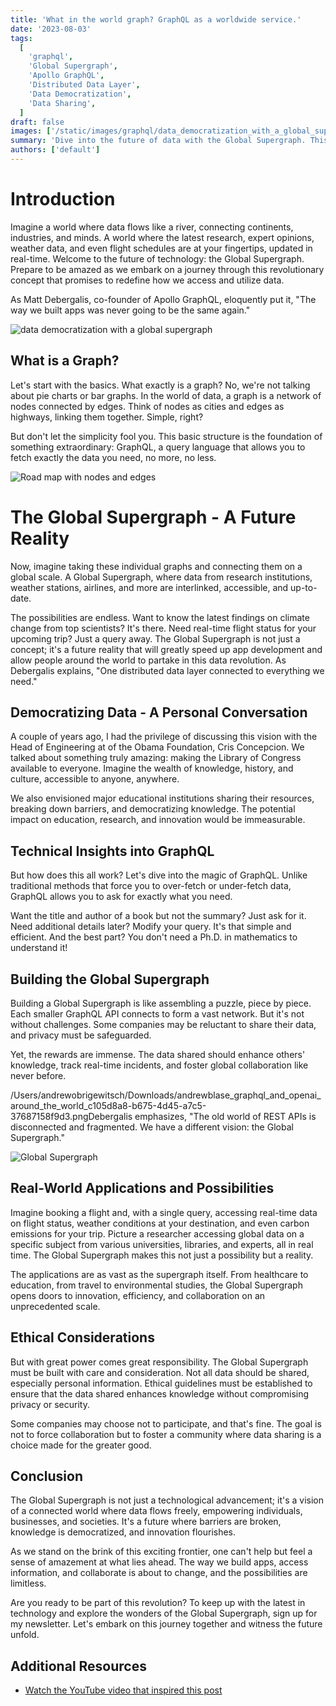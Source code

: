 ```yaml
---
title: 'What in the world graph? GraphQL as a worldwide service.'
date: '2023-08-03'
tags:
  [
    'graphql',
    'Global Supergraph',
    'Apollo GraphQL',
    'Distributed Data Layer',
    'Data Democratization',
    'Data Sharing',
  ]
draft: false
images: ['/static/images/graphql/data_democratization_with_a_global_supergraph.png']
summary: 'Dive into the future of data with the Global Supergraph. This comprehensive guide explores how GraphQL is transforming app development, democratizing data, and connecting the world. Learn about real-world applications, ethical considerations, and the vision of a connected future.'
authors: ['default']
---
```


# Introduction

Imagine a world where data flows like a river, connecting continents, industries, and minds. A world where the latest research, expert opinions, weather data, and even flight schedules are at your fingertips, updated in real-time. Welcome to the future of technology: the Global Supergraph. Prepare to be amazed as we embark on a journey through this revolutionary concept that promises to redefine how we access and utilize data.

As Matt Debergalis, co-founder of Apollo GraphQL, eloquently put it, "The way we built apps was never going to be the same again."

![data democratization with a global supergraph](/static/images/graphql/data_democratization_with_a_global_supergraph.png)

## What is a Graph?

Let's start with the basics. What exactly is a graph? No, we're not talking about pie charts or bar graphs. In the world of data, a graph is a network of nodes connected by edges. Think of nodes as cities and edges as highways, linking them together. Simple, right?

But don't let the simplicity fool you. This basic structure is the foundation of something extraordinary: GraphQL, a query language that allows you to fetch exactly the data you need, no more, no less.

![Road map with nodes and edges](/static/images/graphql/road_map_node_edge.png)

# The Global Supergraph - A Future Reality

Now, imagine taking these individual graphs and connecting them on a global scale. A Global Supergraph, where data from research institutions, weather stations, airlines, and more are interlinked, accessible, and up-to-date.

The possibilities are endless. Want to know the latest findings on climate change from top scientists? It's there. Need real-time flight status for your upcoming trip? Just a query away. The Global Supergraph is not just a concept; it's a future reality that will greatly speed up app development and allow people around the world to partake in this data revolution. As Debergalis explains, "One distributed data layer connected to everything we need."

## Democratizing Data - A Personal Conversation

A couple of years ago, I had the privilege of discussing this vision with the Head of Engineering at of the Obama Foundation, Cris Concepcion. We talked about something truly amazing: making the Library of Congress available to everyone. Imagine the wealth of knowledge, history, and culture, accessible to anyone, anywhere.

We also envisioned major educational institutions sharing their resources, breaking down barriers, and democratizing knowledge. The potential impact on education, research, and innovation would be immeasurable.

## Technical Insights into GraphQL

But how does this all work? Let's dive into the magic of GraphQL. Unlike traditional methods that force you to over-fetch or under-fetch data, GraphQL allows you to ask for exactly what you need.

Want the title and author of a book but not the summary? Just ask for it. Need additional details later? Modify your query. It's that simple and efficient. And the best part? You don't need a Ph.D. in mathematics to understand it!

## Building the Global Supergraph

Building a Global Supergraph is like assembling a puzzle, piece by piece. Each smaller GraphQL API connects to form a vast network. But it's not without challenges. Some companies may be reluctant to share their data, and privacy must be safeguarded.

Yet, the rewards are immense. The data shared should enhance others' knowledge, track real-time incidents, and foster global collaboration like never before.

/Users/andrewobrigewitsch/Downloads/andrewblase_graphql_and_openai_around_the_world_c105d8a8-b675-4d45-a7c5-37687158f9d3.pngDebergalis emphasizes, "The old world of REST APIs is disconnected and fragmented. We have a different vision: the Global Supergraph."

![Global Supergraph](/static/images/graphql/graphql_and_openai_around_the_world.png)

## Real-World Applications and Possibilities

Imagine booking a flight and, with a single query, accessing real-time data on flight status, weather conditions at your destination, and even carbon emissions for your trip. Picture a researcher accessing global data on a specific subject from various universities, libraries, and experts, all in real time. The Global Supergraph makes this not just a possibility but a reality.

The applications are as vast as the supergraph itself. From healthcare to education, from travel to environmental studies, the Global Supergraph opens doors to innovation, efficiency, and collaboration on an unprecedented scale.

## Ethical Considerations

But with great power comes great responsibility. The Global Supergraph must be built with care and consideration. Not all data should be shared, especially personal information. Ethical guidelines must be established to ensure that the data shared enhances knowledge without compromising privacy or security.

Some companies may choose not to participate, and that's fine. The goal is not to force collaboration but to foster a community where data sharing is a choice made for the greater good.

## Conclusion

The Global Supergraph is not just a technological advancement; it's a vision of a connected world where data flows freely, empowering individuals, businesses, and societies. It's a future where barriers are broken, knowledge is democratized, and innovation flourishes.

As we stand on the brink of this exciting frontier, one can't help but feel a sense of amazement at what lies ahead. The way we build apps, access information, and collaborate is about to change, and the possibilities are limitless.

Are you ready to be part of this revolution? To keep up with the latest in technology and explore the wonders of the Global Supergraph, sign up for my newsletter. Let's embark on this journey together and witness the future unfold.

## Additional Resources

- [Watch the YouTube video that inspired this post](https://www.youtube.com/watch?v=xC6tI7wsnUs)

<BlogNewsletterForm title="Get twice as much done with a fifth of the code." />
